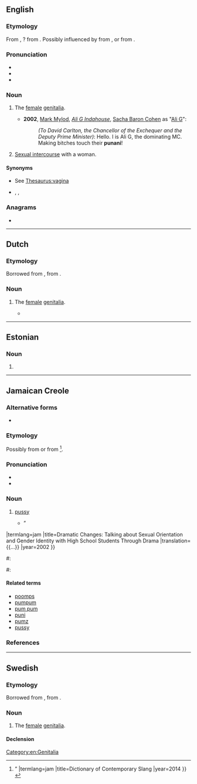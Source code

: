 ==English==

===Etymology===
From {{bor|en|jam|punani}}, ? from {{der|jam|ak|oponaani}}. Possibly influenced by {{der|en|en|poon||vagina}} from {{der|en|fr|putain}}, or from {{der|en|haw|Puanani||beautiful flower}}.

===Pronunciation===
* {{IPA|en|/pʊˈnɑːni/}}
* {{audio|en|En-au-punani.ogg|Audio (AU)}}
* {{rhymes|en|ɑːni|s=3}}

===Noun===
{{en-noun|~}}

# {{lb|en|countable|slang}} The [[female]] [[genitalia]].
#* '''2002''', [[wikipedia:Mark Mylod|Mark Mylod]], ''[[wikipedia:Ali G Indahouse|Ali G Indahouse]]'', [[wikipedia:Sacha Baron Cohen|Sacha Baron Cohen]] as "[[wikipedia:Ali G|Ali G]]":
#*: ''(To David Carlton, the Chancellor of the Exchequer and the Deputy Prime Minister)'': Hello. I is Ali G, the dominating MC. Making bitches touch their '''punani'''!
# {{lb|en|uncountable|slang}} [[sexual intercourse|Sexual intercourse]] with a woman.

====Synonyms====
* {{sense|vagina}} See [[Thesaurus:vagina]]
* {{sense|intercourse with woman}} {{l|en|poontang}}, {{l|en|poon}}, {{l|en|tang}}

===Anagrams===
* {{anagrams|en|a=ainnpu|punnai}}

[[Category:en:Genitalia]]

----

==Dutch==

===Etymology===
Borrowed from {{bor|nl|en|punani}}, from {{der|nl|jam|punaany}}.

===Noun===
{{nl-noun|c|-'s|-}}

# {{lb|nl|slang}} The [[female]] [[genitalia]].
#* {{quote-book|nl|author=Plien van Bennekom|author2=Bianca Krijgsman|title=Jij nog wat te klagen?|publisher=[[w:De Bezige Bij|De Bezige Bij]]|year=2016|passage=Het is ook alweer bijna vier jaar geleden sinds Tess geboren is, dus wel weer eens tijd om mijn '''punani''' aan een vreemde te laten zien.|translation=It's also been almost four years since Tess was born, so time to show my '''punani''' to a stranger again.}}
#: {{syn|nl|kut|poes}}

----

==Estonian==

===Noun===
{{head|et|noun form}}

# {{noun form of|et|puna||ter|s}}

----

==Jamaican Creole==

===Alternative forms===
* {{alter|jam|punany|punaany}}

===Etymology===
Possibly from {{der|jam|ak|oponaani}} or from {{der|jam|haw|pua nani||beautiful flower}}<ref>{{cite-book|en
|author=Tony Thorne
|isbn=9781408181799
|passage=“This formerly obscure item of Caribbean patois was popularised by the comedian Ali G at the end of the 1990s. It is variously derived from the Ashanti ''oponaani'', meaning keyhole or the Hawaiian ''punani'' meaning heavenly flower. {{...}}”
|termlang=jam
|title=Dictionary of Contemporary Slang
|year=2014
}}</ref>.

===Pronunciation===
* {{IPA|jam|/pʊˈnɑːni/}}
* {{hyphenation|jam|pu|na|ni}}

===Noun===
{{jam-noun}}

# {{lb|jam|vulgar|slang}} [[pussy]] {{gloss|vagina}}
#* {{quote-book|en
|author=Paula Ressler
|isbn=9780325004143
|page=96
|passage=“He is the narcissistic “stamina daddy,” a paramour who makes “gyal ben' down backways an' accept di peg.” The worship of his womb turner and conquest of the '''punani''' (pussy) are the subjects of his burlesque boasts. {{...}}”
|termlang=jam
|title=Dramatic Changes: Talking about Sexual Orientation and Gender Identity with High School Students Through Drama
|translation= {{...}}
|year=2002
}}
#: {{syn|jam|pum pum|pumz|punny|pussy}}
#: {{ux|jam|Watch 'ow di gyal '''punani''' phat an' sexy. Bloodclaat!|Look at how phat and sexy that girl's '''pussy''' is. Whoa!}}

====Related terms====
* [[poomps]]
* [[pumpum]]
* [[pum pum]]
* [[puni]]
* [[pumz]]
* [[pussy]]

===References===
<References />

----

==Swedish==

===Etymology===
Borrowed from {{bor|sv|en|punani}}, from {{der|sv|jam|punaany}}.

===Noun===
{{sv-noun|c}}

# {{lb|sv|slang}} The [[female]] [[genitalia]].

====Declension====
{{sv-noun-unc-irreg-c}}